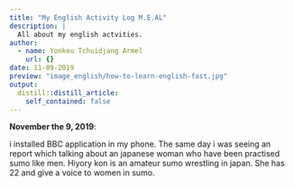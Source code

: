 ```yaml
---
title: "My English Activity Log M.E.AL"
description: |
  All about my english actvities.
author:
  - name: Yonkeu Tchuidjang Armel
    url: {}
date: 11-09-2019
preview: "image_english/how-to-learn-english-fast.jpg"
output:
  distill::distill_article:
    self_contained: false
---
```


__November the 9, 2019__: 

i installed BBC application in my phone. 
The same day i was seeing an report which talking about an japanese woman who have been practised sumo like men. Hiyory kon is an amateur sumo wrestling in japan. She has 22 and give a voice to women in sumo.



